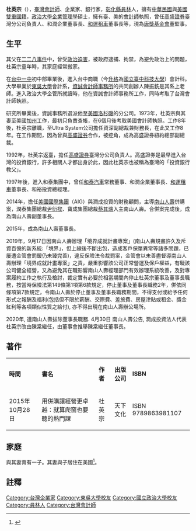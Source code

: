 '''杜英宗'''（{{bd|1947年|6月9日|||}}），[[臺灣|臺灣]][[會計師|會計師]]、企業家、銀行家，[[彰化縣|彰化縣]][[員林|員林]]人，擁有[[中華民國|中華民國]]與[[美國|美國]][[雙重國籍|雙重國籍]]，[[政治大學|政治大學]][[企業管理學|企業管理學]]碩士，擁有臺、美的[[會計師|會計師]]執照，曾任[[高盛證券|高盛證券]]臺灣分公司負責人、和潤企業董事長、[[和運租車|和運租車]]董事長等，現為[[財團法人唐獎教育基金會|唐獎基金會]]董監事。

==生平==
其父在[[二二八事件|二二八事件]]中，曾受[[政治迫害|政治迫害]]，被政府逮捕、拘禁，為避免政治上的問題，杜英宗童年時，其家庭經常搬家。

在[[台中一中|台中一中]]初中部畢業後，進入台中商職（今[[升格|升格]]為[[國立臺中科技大學|國立臺中科技大學]]）會計科。大學畢業於[[東吳大學_(臺灣)|東吳大學]]會計系，[[資誠會計師事務所|資誠會計師事務所]]的共同創辦人陳振銑是其系上老師。進入政治大學企管所就讀時，他在資誠會計師事務所工作，同時考取了台灣會計師執照。

研究所畢業後，資誠事務所選派他至[[美國|美國]][[洛杉磯|洛杉磯]]的分公司。1973年，杜英宗與其妻至美國[[加州|加州]]工作，最初只負責查帳，在6個月後考取美國會計師執照。工作8年後，杜英宗離職，至Ultra System公司擔任資深副總裁兼財務長，在此又工作8年。在工作期間，因為曾與[[高盛證券|高盛證券]]合作，被挖角，成為高盛證券紐約總部副總裁。

1992年，杜英宗返臺，擔任[[高盛證券|高盛證券]]臺灣分公司負責人。高盛證券是最早進入台灣的投資銀行，許多相關人才都出身於此，因此杜英宗也被稱為臺灣的「投資銀行教父」。

1997年後，進入和泰集團中，曾任[[和泰汽車|和泰汽車]]常務董事、和潤企業董事長、[[和運租車|和運租車]]董事長、和裕投資總經理。

2014年，擔任[[美國國際集團|美國國際集團]]（AIG）與潤成投資的財務顧問，主導[[南山人壽|南山人壽]]併購案，潤泰集團總裁[[尹衍樑|尹衍樑]]、寶成集團總裁[[蔡其瑞|蔡其瑞]]入主南山人壽。合併案完成後，成為南山人壽副董事長。

2015年，成為南山人壽董事長。

2019年，9月17日因南山人壽辦理「境界成就計畫專案」(南山人壽規畫許久及斥資百億的新系統:「境界」，但上線後不斷出包，造成客戶保單異常等諸多問題，已屢遭金管會罰鍰仍未臻完善)，違反保險法令裁罰案，金管會以未善盡督導南山人壽辦理「境界成就計畫專案」之責，嚴重影響該公司正常營運及保戶權益，有礙該公司健全經營，又為避免其在職影響南山人壽經理部門有效辦理系統改善，及對專案履約工作之執行及檢討，裁定實有必要於相當期間內停止杜英宗董事及董事長職務，按當時保險法第149條第1項第6款規定，停止董事及董事長職務2年，併依同條項第7款規定，令南山人壽於停止董事及董事長職務期間，不得支付或給予任何形式之報酬及福利(包括但不限於薪酬、交際費、差旅費、房屋津貼或租金、獎金紅利等各項類似性質之給付), 亦不得出現在南山人壽辦公場所。

2020年, 遭南山人壽拔除董事長職務. 4月30日 南山人壽公告, 潤成投資法人代表杜英宗改由陳棠繼任，由董事會推舉陳棠繼任董事長。

==著作==
{| class="wikitable" 
|- style="background:#CCDDFF; color:black" align=center 
| '''時間''' || '''書名''' || '''作者''' || '''出版公司''' || '''ISBN''' 
|-
| 2015年10月28日 || 用併購讓經營更卓越：就算爬窗也要聽的熱門課 || 杜英宗 || 天下文化   || ISBN 9789863981107
|}
==家庭==
與其妻育有一子。其妻與子居住在美國<ref>{{cite news|title=杜英宗討愛妻歡心 不送鑽石送琉璃|url=http://www.appledaily.com.tw/appledaily/article/finance/20041125/1404570/|author=游育蓁|newspaper=台灣蘋果日報|date=2004-11-25|accessdate=2015-11-05|archive-date=2015-11-18|archive-url=https://web.archive.org/web/20151118001514/http://www.appledaily.com.tw/appledaily/article/finance/20041125/1404570|dead-url=no}}</ref>。

==註釋==
{{reflist}}
{{唐獎}}
[[Category:台灣企業家|Category:台灣企業家]]
[[Category:東吳大學校友|Category:東吳大學校友]]
[[Category:國立政治大學校友|Category:國立政治大學校友]]
[[Category:員林人|Category:員林人]]
[[Category:台灣會計師|Category:台灣會計師]]